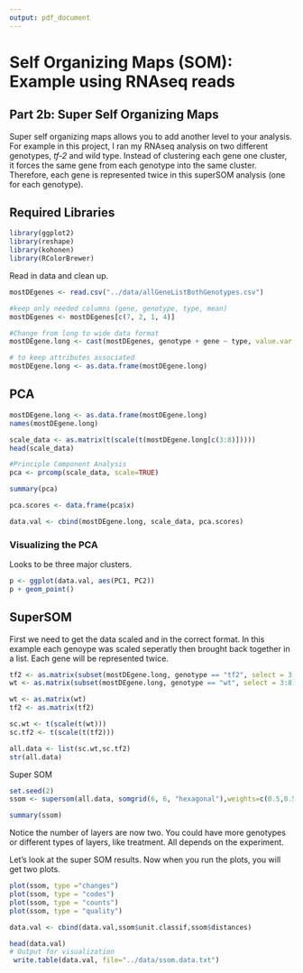 ```yaml
---
output: pdf_document
---
```

# Self Organizing Maps (SOM): Example using RNAseq reads
## Part 2b: Super Self Organizing Maps

Super self organizing maps allows you to add another level to your analysis. For example in this project, I ran my RNAseq analysis on two different genotypes, *tf-2* and wild type. Instead of clustering each gene one cluster, it forces the same gene from each genotype into the same cluster.  Therefore, each gene is represented twice in this superSOM analysis (one for each genotype).  

## Required Libraries
```r
library(ggplot2)
library(reshape)
library(kohonen)
library(RColorBrewer)
```

Read in data and clean up.
```r
mostDEgenes <- read.csv("../data/allGeneListBothGenotypes.csv")

#keep only needed columns (gene, genotype, type, mean)
mostDEgenes <- mostDEgenes[c(7, 2, 1, 4)] 

#Change from long to wide data format
mostDEgene.long <- cast(mostDEgenes, genotype + gene ~ type, value.var = mean, fun.aggregate = "mean")  

# to keep attributes associated
mostDEgene.long <- as.data.frame(mostDEgene.long)
```

## PCA

```r
mostDEgene.long <- as.data.frame(mostDEgene.long) 
names(mostDEgene.long)

scale_data <- as.matrix(t(scale(t(mostDEgene.long[c(3:8)]))))
head(scale_data) 

#Principle Component Analysis
pca <- prcomp(scale_data, scale=TRUE) 

summary(pca) 

pca.scores <- data.frame(pca$x)

data.val <- cbind(mostDEgene.long, scale_data, pca.scores) 
```


### Visualizing the PCA

Looks to be three major clusters. 

```r
p <- ggplot(data.val, aes(PC1, PC2)) 
p + geom_point()
```

## SuperSOM

First we need to get the data scaled and in the correct format. In this example each genoype was scaled seperatly then brought back together in a list. Each gene will be represented twice.  

```r
tf2 <- as.matrix(subset(mostDEgene.long, genotype == "tf2", select = 3:8))
wt <- as.matrix(subset(mostDEgene.long, genotype == "wt", select = 3:8))

wt <- as.matrix(wt)
tf2 <- as.matrix(tf2)

sc.wt <- t(scale(t(wt)))
sc.tf2 <- t(scale(t(tf2)))

all.data <- list(sc.wt,sc.tf2)
str(all.data)
```

Super SOM
```r
set.seed(2)
ssom <- supersom(all.data, somgrid(6, 6, "hexagonal"),weights=c(0.5,0.5)) 

summary(ssom)
```

Notice the number of layers are now two.  You could have more genotypes or different types of layers, like treatment. All depends on the experiment.

Let's look at the super SOM results. Now when you run the plots, you will get two plots.

```r
plot(ssom, type ="changes")
plot(ssom, type = "codes")
plot(ssom, type = "counts")
plot(ssom, type = "quality")

data.val <- cbind(data.val,ssom$unit.classif,ssom$distances)

head(data.val)
# Output for visualization
 write.table(data.val, file="../data/ssom.data.txt")
```



